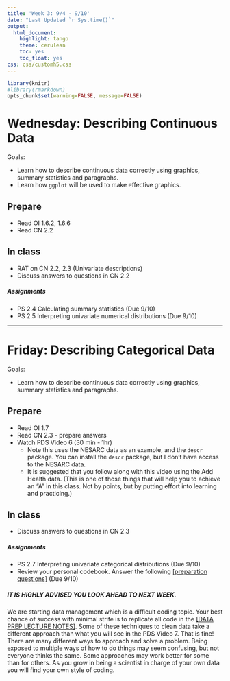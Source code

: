 ```yaml
---
title: 'Week 3: 9/4 - 9/10'
date: "Last Updated `r Sys.time()`"
output:
  html_document:
    highlight: tango
    theme: cerulean
    toc: yes
    toc_float: yes
css: css/customh5.css
---
```


```r
library(knitr)
#library(rmarkdown)
opts_chunk$set(warning=FALSE, message=FALSE) 
```

# Wednesday: Describing Continuous Data
Goals: 

* Learn how to describe continuous data correctly using graphics, summary statistics and paragraphs. 
* Learn how `ggplot` will be used to make effective graphics. 

## Prepare
* Read OI 1.6.2, 1.6.6
* Read CN 2.2

## In class
* RAT on CN 2.2, 2.3 (Univariate descriptions)
* Discuss answers to questions in CN 2.2

##### Assignments
* PS 2.4 Calculating summary statistics (Due 9/10)
* PS 2.5 Interpreting univariate numerical distributions (Due 9/10)

----

# Friday: Describing Categorical Data
Goals: 

* Learn how to describe continuous data correctly using graphics, summary statistics and paragraphs. 


## Prepare
* Read OI 1.7
* Read CN 2.3 - prepare answers
* Watch PDS Video 6 (30 min - 1hr)
    - Note this uses the NESARC data as an example, and the `descr` package. You can install the `descr` package, but I don't have access to the NESARC data.
    - It is suggested that you follow along with this video using the Add Health data. (This is one of those things that will help you to achieve an "A" in this class. Not by points, but by putting effort into learning and practicing.)

## In class
* Discuss answers to questions in CN 2.3


##### Assignments
* PS 2.7 Interpreting univariate categorical distributions (Due 9/10)
* Review your personal codebook. Answer the following [[preparation questions]](hw/Prep_for_DM.Rmd) (Due 9/10)

##### IT IS HIGHLY ADVISED YOU LOOK AHEAD TO NEXT WEEK. 
We are starting data management which is a difficult coding topic. 
Your best chance of success with minimal strife is to replicate all code in the 
[[DATA PREP LECTURE NOTES]](https://norcalbiostat.github.io/MATH615/docs/lec02_data_prep.html). 
Some of these techniques to clean data take a different approach than what you will see in the PDS Video 7. That is fine!
There are many different ways to approach and solve a problem. Being exposed to multiple ways of how to do things may seem confusing, but not everyone thinks the same. Some approaches may work better for some than for others. As you grow in being a scientist in charge of your own data you will find your own style of coding. 



